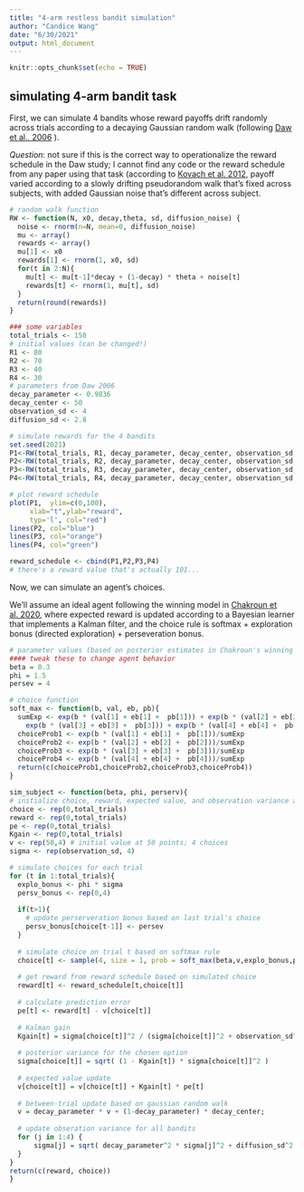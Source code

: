 ```yaml
---
title: "4-arm restless bandit simulation"
author: "Candice Wang"
date: "6/30/2021"
output: html_document
---
```


```r
knitr::opts_chunk$set(echo = TRUE)
```

## simulating 4-arm bandit task

First, we can simulate 4 bandits whose reward payoffs drift randomly across trials according to a decaying Gaussian random walk (following [Daw et al., 2006](https://pubmed.ncbi.nlm.nih.gov/16778890/) ).

*Question*: not sure if this is the correct way to operationalize the reward schedule in the Daw study; I cannot find any code or the reward schedule from any paper using that task (according to [Kovach et al. 2012](https://www.jneurosci.org/content/32/25/8434), payoff varied according to a slowly drifting pseudorandom walk that's fixed across subjects, with added Gaussian noise that's different across subject.

```r
# random walk function
RW <- function(N, x0, decay,theta, sd, diffusion_noise) {
  noise <- rnorm(n=N, mean=0, diffusion_noise)
  mu <- array()
  rewards <- array()
  mu[1] <- x0
  rewards[1] <- rnorm(1, x0, sd)
  for(t in 2:N){
    mu[t] <- mu[t-1]*decay + (1-decay) * theta + noise[t]
    rewards[t] <- rnorm(1, mu[t], sd)
  }
  return(round(rewards))
}

### some variables
total_trials <- 150
# initial values (can be changed!)
R1 <- 80 
R2 <- 70
R3 <- 40
R4 <- 30
# parameters from Daw 2006
decay_parameter <- 0.9836
decay_center <- 50
observation_sd <- 4
diffusion_sd <- 2.8

# simulate rewards for the 4 bandits
set.seed(2021)
P1<-RW(total_trials, R1, decay_parameter, decay_center, observation_sd, diffusion_sd)
P2<-RW(total_trials, R2, decay_parameter, decay_center, observation_sd, diffusion_sd)
P3<-RW(total_trials, R3, decay_parameter, decay_center, observation_sd, diffusion_sd)
P4<-RW(total_trials, R4, decay_parameter, decay_center, observation_sd, diffusion_sd)

# plot reward schedule
plot(P1,  ylim=c(0,100),
     xlab="t",ylab="reward", 
     typ='l', col="red")
lines(P2, col="blue")
lines(P3, col="orange")
lines(P4, col="green")

reward_schedule <- cbind(P1,P2,P3,P4)
# there's a reward value that's actually 101...
```

Now, we can simulate an agent's choices.

We'll assume an ideal agent following the winning model in [Chakroun et al. 2020](https://elifesciences.org/articles/51260), where expected reward is updated according to a Bayesian learner that implements a Kalman filter, and the choice rule is softmax + exploration bonus (directed exploration) + perseveration bonus.

```r
# parameter values (based on posterior estimates in Chakroun's winning model)
#### tweak these to change agent behavior
beta = 0.3
phi = 1.5
persev = 4

# choice function
soft_max <- function(b, val, eb, pb){
  sumExp <- exp(b * (val[1] + eb[1] +  pb[1])) + exp(b * (val[2] + eb[2] +  pb[2])) +
    exp(b * (val[3] + eb[3] +  pb[3])) + exp(b * (val[4] + eb[4] +  pb[4]))
  choiceProb1 <- exp(b * (val[1] + eb[1] +  pb[1]))/sumExp
  choiceProb2 <- exp(b * (val[2] + eb[2] +  pb[2]))/sumExp
  choiceProb3 <- exp(b * (val[3] + eb[3] +  pb[3]))/sumExp
  choiceProb4 <- exp(b * (val[4] + eb[4] +  pb[4]))/sumExp
  return(c(choiceProb1,choiceProb2,choiceProb3,choiceProb4))
}

sim_subject <- function(beta, phi, perserv){
# initialize choice, reward, expected value, and observation variance arrays
choice <- rep(0,total_trials)
reward <- rep(0,total_trials)
pe <- rep(0,total_trials)
Kgain <- rep(0,total_trials)
v <- rep(50,4) # initial value at 50 points; 4 choices
sigma <- rep(observation_sd, 4)

# simulate choices for each trial
for (t in 1:total_trials){
  explo_bonus <- phi * sigma
  persv_bonus <- rep(0,4)
  
  if(t>1){
    # update perserveration bonus based on last trial's choice
    persv_bonus[choice[t-1]] <- persev
  }
  
  # simulate choice on trial t based on softmax rule
  choice[t] <- sample(4, size = 1, prob = soft_max(beta,v,explo_bonus,persv_bonus))
  
  # get reward from reward schedule based on simulated choice
  reward[t] <- reward_schedule[t,choice[t]]
  
  # calculate prediction error
  pe[t] <- reward[t] - v[choice[t]]
  
  # Kalman gain
  Kgain[t] = sigma[choice[t]]^2 / (sigma[choice[t]]^2 + observation_sd^2)
  
  # posterior variance for the chosen option
  sigma[choice[t]] = sqrt( (1 - Kgain[t]) * sigma[choice[t]]^2 )
  
  # expected value update
  v[choice[t]] = v[choice[t]] + Kgain[t] * pe[t]
  
  # between-trial update based on gaussian random walk
  v = decay_parameter * v + (1-decay_parameter) * decay_center;  
  
  # update obseration variance for all bandits
  for (j in 1:4) {
      sigma[j] = sqrt( decay_parameter^2 * sigma[j]^2 + diffusion_sd^2 );
  }
}
return(c(reward, choice))
}
```




